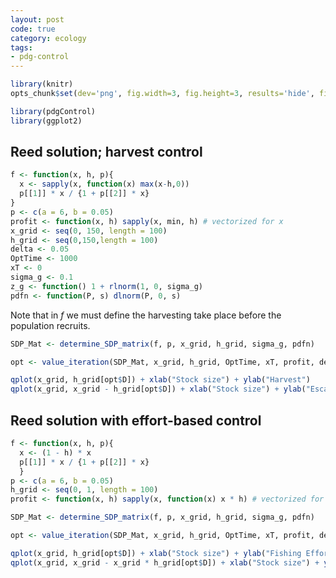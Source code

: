 ```yaml
---
layout: post
code: true
category: ecology
tags: 
- pdg-control
---
```




```r
library(knitr)
opts_chunk$set(dev='png', fig.width=3, fig.height=3, results='hide', fig.show='hold')
```

```r
library(pdgControl)
library(ggplot2)

```



## Reed solution; harvest control

```r
f <- function(x, h, p){ 
  x <- sapply(x, function(x) max(x-h,0))
  p[[1]] * x / {1 + p[[2]] * x} 
}
p <- c(a = 6, b = 0.05)
profit <- function(x, h) sapply(x, min, h) # vectorized for x
x_grid <- seq(0, 150, length = 100)
h_grid <- seq(0,150,length = 100)
delta <- 0.05
OptTime <- 1000
xT <- 0
sigma_g <- 0.1
z_g <- function() 1 + rlnorm(1, 0, sigma_g)
pdfn <- function(P, s) dlnorm(P, 0, s)
```
Note that in $f$ we must define the harvesting take place before the population recruits.

```r
SDP_Mat <- determine_SDP_matrix(f, p, x_grid, h_grid, sigma_g, pdfn)
```

```r
opt <- value_iteration(SDP_Mat, x_grid, h_grid, OptTime, xT, profit, delta)
```


```r
qplot(x_grid, h_grid[opt$D]) + xlab("Stock size") + ylab("Harvest")
qplot(x_grid, x_grid - h_grid[opt$D]) + xlab("Stock size") + ylab("Escapement")
```

## Reed solution with effort-based control

```r
f <- function(x, h, p){
  x <- (1 - h) * x
  p[[1]] * x / {1 + p[[2]] * x}
  }
p <- c(a = 6, b = 0.05)
h_grid <- seq(0, 1, length = 100)
profit <- function(x, h) sapply(x, function(x) x * h) # vectorized for x
```

```r
SDP_Mat <- determine_SDP_matrix(f, p, x_grid, h_grid, sigma_g, pdfn)
```

```r
opt <- value_iteration(SDP_Mat, x_grid, h_grid, OptTime, xT, profit, delta)
```

```r
qplot(x_grid, h_grid[opt$D]) + xlab("Stock size") + ylab("Fishing Effort")
qplot(x_grid, x_grid - x_grid * h_grid[opt$D]) + xlab("Stock size") + ylab("Escapement")
```


